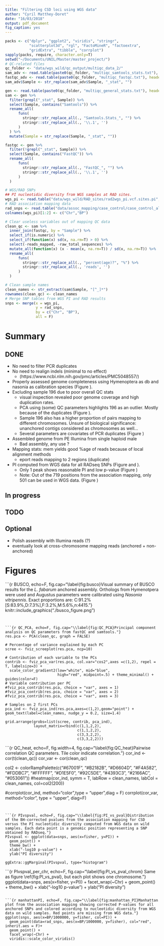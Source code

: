 ```yaml
---
title: "Filtering CSD loci using WGS data"
author: "Cyril Matthey-Doret"
date: "16/03/2018"
output: pdf_document
fig_caption: yes
---
```


```r
packs <- c("dplyr", "ggplot2", "viridis", "stringr", 
           "scatterplot3d", "rgl", "FactoMineR", "factoextra", 
           "gridExtra", "tibble", "corrplot")
sapply(packs, require, character.only=T)
setwd("~/Documents/UNIL/Master/master_project/")
# QC-related files
qc_folder <- "data/wgs_wild/qc_output/multiqc_data_2/"
sam_adv <- read.table(paste0(qc_folder, "multiqc_samtools_stats.txt"), header=T, stringsAsFactors = F)
fastqc_adv <- read.table(paste0(qc_folder, "multiqc_fastqc.txt"), header=T, fill = T, sep="\t", stringsAsFactors = F)
sam_adv$Sample <- str_replace(sam_adv$Sample, "_stat", "")

gen <- read.table(paste0(qc_folder, "multiqc_general_stats.txt"), header=T, fill = T, sep="\t", stringsAsFactors = F)
sam <- gen %>%
  filter(grepl("_stat", Sample)) %>%
  select(Sample, contains("Samtools")) %>%
  rename_all(
      funs(
        stringr::str_replace_all(., "Samtools.Stats_", "") %>%
        stringr::str_replace_all(., '\\.1', '')
      )
  ) %>%
  mutate(Sample = str_replace(Sample, "_stat", ""))

fastqc <- gen %>%
  filter(!grepl("_stat", Sample)) %>%
  select(Sample, contains("FastQC")) %>%
  rename_all(
      funs(
        stringr::str_replace_all(., "FastQC_", "") %>%
        stringr::str_replace_all(., '\\.1', '')
      )
  )

# WGS/RAD SNPs
## PI nucleotidic diversity from WGS samples at RAD sites.
wgs_pi <- read.table("data/wgs_wild/RAD_sites/rad2wgs_pi.vcf.sites.pi", header=T)
# RAD association mapping data
rad_snps <- read.table("data/assoc_mapping/case_control/case_control_all.tsv", header=T)
colnames(wgs_pi)[1:2] <- c("Chr","BP")
```

```r

# Clear useless variables out of mapping QC data
clean_qc <- sam %>% 
  inner_join(fastqc, by = "Sample") %>%
  select_if(is.numeric) %>%
  select_if(function(x) sd(x, na.rm=T) > 0) %>%
  select(-reads_mapped, -raw_total_sequences) %>%
  mutate_all(function(x) (x - mean(x, na.rm=T)) / sd(x, na.rm=T)) %>%
  rename_all(
      funs(
        stringr::str_replace_all(., "percent(age)?", "%") %>%
        stringr::str_replace_all(., 'reads', '')
      )
  )

# Clean sample names
clean_names <- str_extract(sam$Sample, "[^_]*")
rownames(clean_qc) <- clean_names
# Merge SNP tables from WGS PI and RAD results
snps <- merge(x = wgs_pi, 
              y = rad_snps, 
              by = c("Chr", "BP"), 
              all = F)

```

# Summary

## DONE
* No need to filter PCR duplicates
* No need to realign indels (minimal to no effect)
    + (https://www.ncbi.nlm.nih.gov/pmc/articles/PMC5048557/)
* Properly assessed genome completeness using Hymenoptera as db and nasonia as calibration species (Figure \ref{fig:busco}).
* Excluding sample 196 due to poor overall QC stats
    + visual inspection revealed poor genome coverage and high duplication rates.
    + PCA using (some) QC parameters highlights 196 as an outlier. Mostly because of the duplicates (Figure \ref{fig:QC_PCA}).
    + Sample 196 also has a higher proportion of pairs mapping to different chromosomes. Unsure of biological significance: unanchored contigs considered as chromosomes as well...
    + Several parameters are covariates of PCR duplicates (Figure \ref{fig:QC_heat})
* Assembled genome from PE Illumina from single haploid male
    + Bad assembly, any use ?
* Mapping stats: mem yields good %age of reads because of local alignment methods
    + eport reads mapping to 2 regions (duplicate)
* PI computed from WGS data for all RADseq SNPs (Figure \ref{fig:PI_vs_pval} and \ref{fig:PI_vs_pval_chrom}).
    + Only 1 peak shows reasonable PI and low p-value (Figure \ref{fig:manhattan_PI})
    + Note: Out of the 719 positions from the association mapping, only 501 can be used in WGS data. (Figure \ref{fig:manhattan_PI})

## In progress

## TODO

## Optional

* Polish assembly with Illumina reads (?)
* eventually look at cross-chromosome mapping reads (anchored + non-anchored)

# Figures

```{r BUSCO, echo=F, fig.cap="\\label{fig:busco}Visual summary of BUSCO results for the *L. fabarum* anchored assembly. Orthologs from Hymenotpera were used and Augustus parameters were calibrated using *Nasonia vitripennis*. Exact proportions are: C:91.2%[S:83.9%,D:7.3%],F:3.2%,M:5.6%,n:4415. "}
knitr::include_graphics("./busco_figure.png")

```


```{r QC_PCA, echo=F, fig.cap="\\label{fig:QC_PCA}Principal component analysis on QC parameters from fastQC and samtools."}
res.pca <- PCA(clean_qc, graph = FALSE)

# Percentage of variance explained by each PC
scree <- fviz_screeplot(res.pca, ncp=10)

# Contribution of each variable to the PCs
contrib <- fviz_pca_var(res.pca, col.var="cos2",axes =c(1,2), repel = T, labelsize=3) +
  scale_color_gradient2(low="white", mid="blue", 
                        high="red", midpoint=.5) + theme_minimal() + guides(color=F)
# Variable contribution per PC
#fviz_pca_contrib(res.pca, choice = "var", axes = 1)
#fviz_pca_contrib(res.pca, choice = "var", axes = 2)
#fviz_pca_contrib(res.pca, choice = "var", axes = 3)

# Samples on 2 first PCs
pca_ind <- fviz_pca_ind(res.pca,axes=c(1,2),geom="point") + geom_text(label=clean_names, nudge_y = 0.2, size=1.4)

grid.arrange(grobs=list(scree, contrib, pca_ind), 
             layout_matrix=rbind(c(1,1,2,2), 
                                 c(1,1,2,2), 
                                 c(3,3,2,2),
                                 c(3,3,2,2)))

```

```{r QC_heat, echo=F, fig.width=4, fig.cap="\\label{fig:QC_heat}Pairwise correlation QC parameters. Tile color indicate correlation."}
cor_ind <- cor(t(clean_qc))
cor_var <- cor(clean_qc)

col2 <- colorRampPalette(c("#67001F", "#B2182B", "#D6604D", "#F4A582",
                           "#FDDBC7", "#FFFFFF", "#D1E5F0", "#92C5DE",
                           "#4393C3", "#2166AC", "#053061"))
#heatmap(cor_ind, symm = T, labRow = clean_names, labCol = clean_names, col=col2(200))


#corrplot(cor_ind, method="color",type = "upper",diag = F)
corrplot(cor_var, method="color", type = "upper", diag=F)

```


```{r PIvspval, echo=F, fig.cap="\\label{fig:PI_vs_pval}Distribution of the BH-corrected pvalues from the association mapping for CSD versus the PI nucleotidic diversity computed from WGS data on wild samples. Each data point is a genomic position representing a SNP obtained by RADseq."}
PIvspval <- ggplot(data=snps, aes(x=fisher, y=PI)) +
  geom_point() + 
  theme_bw() +
  xlab("-log10 p-value") + 
  ylab("PI diversity")

ggExtra::ggMarginal(PIvspval, type="histogram")

```

```{r PIvspval_per_chr, echo=F, fig.cap="\\label{fig:PI_vs_pval_chrom} Same as figure \\ref{fig:PI_vs_pval}, but each plot shows one chromosome."}
ggplot(data=snps, aes(x=fisher, y=PI)) +
  facet_wrap(~Chr) +
  geom_point() + 
  theme_bw() +
  xlab("-log10 p-value") + 
  ylab("PI diversity")

```

```{r manhattanPI, echo=F, fig.cap="\\label{fig:manhattan_PI}Manhattan plot from the association mapping showing corrected P-values for all anchored SNPs and colored according to nucleotidic diversity from WGS data on wild samples. Red points are missing from WGS data."}
ggplot(snps, aes(x=BP/1000000, y=fisher, col=PI)) + 
  geom_point(data=rad_snps, aes(x=BP/1000000, y=fisher), col="red", inherit.aes = F)+
  geom_point() +
  facet_wrap(~Chr) +
  viridis::scale_color_viridis()
```